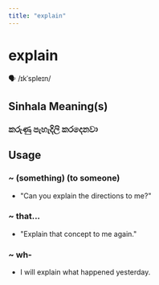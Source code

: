 ```yaml
---
title: "explain"
---
```


# explain

🗣️ /ɪkˈspleɪn/

## Sinhala Meaning(s)

### කරුණු පැහැදිලි කරදෙනවා

## Usage

### ~ (something) (to someone)

- "Can you explain the directions to me?"


### ~ that...

- "Explain that concept to me again."



### ~ wh-

- I will explain what happened yesterday.


